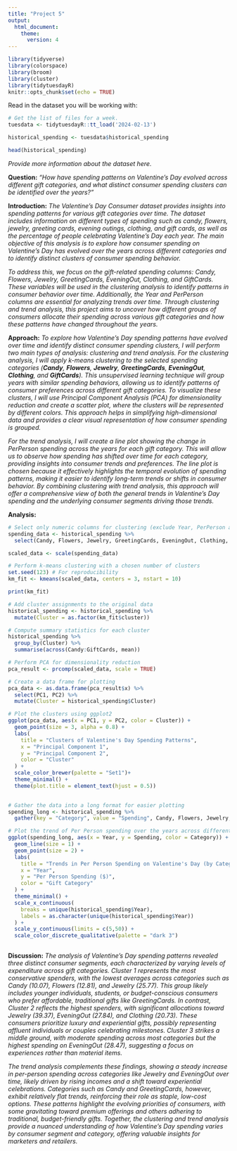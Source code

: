 ---
title: "Project 5"
output:
  html_document:
    theme:
      version: 4
---

```{r setup, include=FALSE}
library(tidyverse)
library(colorspace)
library(broom)
library(cluster)    
library(tidytuesdayR)
knitr::opts_chunk$set(echo = TRUE)
```

Read in the dataset you will be working with:

```{r message = FALSE}

# Get the list of files for a week.
tuesdata <- tidytuesdayR::tt_load('2024-02-13')

historical_spending <- tuesdata$historical_spending

head(historical_spending)

```

*Provide more information about the dataset here.*

**Question:** *"How have spending patterns on Valentine's Day evolved across different gift categories, and what distinct consumer spending clusters can be identified over the years?"*

**Introduction:**  *The Valentine's Day Consumer dataset provides insights into spending patterns for various gift categories over time. The dataset includes information on different types of spending such as candy, flowers, jewelry, greeting cards, evening outings, clothing, and gift cards, as well as the percentage of people celebrating Valentine's Day each year. The main objective of this analysis is to explore how consumer spending on Valentine's Day has evolved over the years across different categories and to identify distinct clusters of consumer spending behavior.*  

*To address this, we focus on the gift-related spending columns: Candy, Flowers, Jewelry, GreetingCards, EveningOut, Clothing, and GiftCards. These variables will be used in the clustering analysis to identify patterns in consumer behavior over time. Additionally, the Year and PerPerson columns are essential for analyzing trends over time. Through clustering and trend analysis, this project aims to uncover how different groups of consumers allocate their spending across various gift categories and how these patterns have changed throughout the years.*

**Approach:**  *To explore how Valentine's Day spending patterns have evolved over time and identify distinct consumer spending clusters, I will perform two main types of analysis: clustering and trend analysis. For the clustering analysis, I will apply k-means clustering to the selected spending categories (**Candy**, **Flowers**, **Jewelry**, **GreetingCards**, **EveningOut**, **Clothing**, and **GiftCards**). This unsupervised learning technique will group years with similar spending behaviors, allowing us to identify patterns of consumer preferences across different gift categories. To visualize these clusters, I will use Principal Component Analysis (PCA) for dimensionality reduction and create a scatter plot, where the clusters will be represented by different colors. This approach helps in simplifying high-dimensional data and provides a clear visual representation of how consumer spending is grouped.*  

*For the trend analysis, I will create a line plot showing the change in PerPerson spending across the years for each gift category. This will allow us to observe how spending has shifted over time for each category, providing insights into consumer trends and preferences. The line plot is chosen because it effectively highlights the temporal evolution of spending patterns, making it easier to identify long-term trends or shifts in consumer behavior. By combining clustering with trend analysis, this approach will offer a comprehensive view of both the general trends in Valentine's Day spending and the underlying consumer segments driving those trends.*

**Analysis:**

```{r}

# Select only numeric columns for clustering (exclude Year, PerPerson and PercentCelebrating)
spending_data <- historical_spending %>%
  select(Candy, Flowers, Jewelry, GreetingCards, EveningOut, Clothing, GiftCards) 

scaled_data <- scale(spending_data)

# Perform k-means clustering with a chosen number of clusters
set.seed(123) # For reproducibility
km_fit <- kmeans(scaled_data, centers = 3, nstart = 10)

print(km_fit)

```
```{r }
# Add cluster assignments to the original data
historical_spending <- historical_spending %>%
  mutate(Cluster = as.factor(km_fit$cluster))

# Compute summary statistics for each cluster
historical_spending %>%
  group_by(Cluster) %>%
  summarise(across(Candy:GiftCards, mean))

# Perform PCA for dimensionality reduction
pca_result <- prcomp(scaled_data, scale = TRUE)

# Create a data frame for plotting
pca_data <- as.data.frame(pca_result$x) %>%
  select(PC1, PC2) %>%
  mutate(Cluster = historical_spending$Cluster)

# Plot the clusters using ggplot2
ggplot(pca_data, aes(x = PC1, y = PC2, color = Cluster)) +
  geom_point(size = 3, alpha = 0.8) +
  labs(
    title = "Clusters of Valentine's Day Spending Patterns",
    x = "Principal Component 1",
    y = "Principal Component 2",
    color = "Cluster"
  ) +
  scale_color_brewer(palette = "Set1")+
  theme_minimal() +
  theme(plot.title = element_text(hjust = 0.5))
  

```

```{r}
# Gather the data into a long format for easier plotting
spending_long <- historical_spending %>%
  gather(key = "Category", value = "Spending", Candy, Flowers, Jewelry, GreetingCards, EveningOut, Clothing, GiftCards)

# Plot the trend of Per Person spending over the years across different categories
ggplot(spending_long, aes(x = Year, y = Spending, color = Category)) +
  geom_line(size = 1) + 
  geom_point(size = 2) + 
  labs(
    title = "Trends in Per Person Spending on Valentine's Day (by Category)",
    x = "Year",
    y = "Per Person Spending ($)",
    color = "Gift Category"
  ) +
  theme_minimal() +
  scale_x_continuous(
    breaks = unique(historical_spending$Year), 
    labels = as.character(unique(historical_spending$Year)) 
  ) +
  scale_y_continuous(limits = c(5,50)) +
  scale_color_discrete_qualitative(palette = "dark 3")
 
```


**Discussion:**  *The analysis of Valentine's Day spending patterns revealed three distinct consumer segments, each characterized by varying levels of expenditure across gift categories. Cluster 1 represents the most conservative spenders, with the lowest averages across categories such as Candy (10.07), Flowers (12.81), and Jewelry (25.77). This group likely includes younger individuals, students, or budget-conscious consumers who prefer affordable, traditional gifts like GreetingCards. In contrast, Cluster 2 reflects the highest spenders, with significant allocations toward Jewelry (39.37), EveningOut (27.84), and Clothing (20.73). These consumers prioritize luxury and experiential gifts, possibly representing affluent individuals or couples celebrating milestones. Cluster 3 strikes a middle ground, with moderate spending across most categories but the highest spending on EveningOut (28.47), suggesting a focus on experiences rather than material items.*  

*The trend analysis complements these findings, showing a steady increase in per-person spending across categories like Jewelry and EveningOut over time, likely driven by rising incomes and a shift toward experiential celebrations. Categories such as Candy and GreetingCards, however, exhibit relatively flat trends, reinforcing their role as staple, low-cost options. These patterns highlight the evolving priorities of consumers, with some gravitating toward premium offerings and others adhering to traditional, budget-friendly gifts. Together, the clustering and trend analysis provide a nuanced understanding of how Valentine's Day spending varies by consumer segment and category, offering valuable insights for marketers and retailers.*

